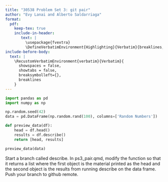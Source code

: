 ```yaml
---
title: "30538 Problem Set 3: git pair"
author: "Evy Lanai and Alberto Saldarriaga"
format: 
  pdf:
    keep-tex: true
    include-in-header: 
       text: |
         \usepackage{fvextra}
         \DefineVerbatimEnvironment{Highlighting}{Verbatim}{breaklines,commandchars=\\\{\}}
include-before-body:
  text: |
    \RecustomVerbatimEnvironment{verbatim}{Verbatim}{
      showspaces = false,
      showtabs = false,
      breaksymbolleft={},
      breaklines
    }
---
```


```python
import pandas as pd
import numpy as np

np.random.seed(42)
data = pd.DataFrame(np.random.rand(100), columns=['Random Numbers'])

def preview_data(df):
    head = df.head()
    results = df.describe()
    return [head, results]

preview_data(data)
```




Start a branch called describe. In ps3_pair.qmd, modify the function so that it returns a list where the first object is the material printed as the head and the second object is the results from running describe on the data frame. Push your branch to github remote.
